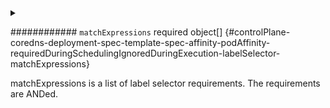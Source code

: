 

<PartialMatchlabels />



<details className="config-field" data-expandable="true">
<summary>

############ `matchExpressions` <span className="config-field-required" data-required="false">required</span> <span className="config-field-type">object[]</span> <span className="config-field-default"></span> <span className="config-field-enum"></span> {#controlPlane-coredns-deployment-spec-template-spec-affinity-podAffinity-requiredDuringSchedulingIgnoredDuringExecution-labelSelector-matchExpressions}

matchExpressions is a list of label selector requirements. The requirements are ANDed.

</summary>

<PartialMatchexpressionsreference />


</details>
